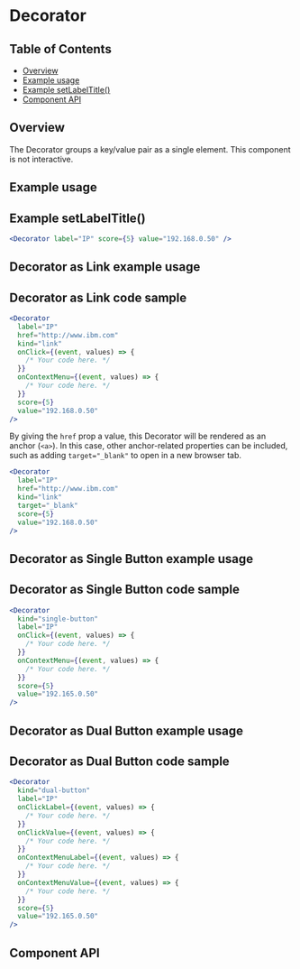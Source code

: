 
# Decorator

## Table of Contents

- [Overview](#overview)
- [Example usage](#example-usage)
- [Example setLabelTitle()](#example-setlabeltitle)
- [Component API](#component-api)

## Overview

The Decorator groups a key/value pair as a single element. This component is not
interactive.

## Example usage

<Canvas>
  <Story of={DecoratorStories.Default} />
</Canvas>

## Example **setLabelTitle()**

```jsx
<Decorator label="IP" score={5} value="192.168.0.50" />
```

## Decorator as Link example usage

<Canvas withSource="none">
  <Story of={DecoratorStories.asLink} />
</Canvas>

## Decorator as Link code sample

```jsx
<Decorator
  label="IP"
  href="http://www.ibm.com"
  kind="link"
  onClick={(event, values) => {
    /* Your code here. */
  }}
  onContextMenu={(event, values) => {
    /* Your code here. */
  }}
  score={5}
  value="192.168.0.50"
/>
```

By giving the `href` prop a value, this Decorator will be rendered as an anchor
(`<a>`). In this case, other anchor-related properties can be included, such as
adding `target="_blank"` to open in a new browser tab.

```jsx
<Decorator
  label="IP"
  href="http://www.ibm.com"
  kind="link"
  target="_blank"
  score={5}
  value="192.168.0.50"
/>
```

## Decorator as Single Button example usage

<Canvas withSource="none">
  <Story of={DecoratorStories.asSingleButton} />
</Canvas>

## Decorator as Single Button code sample

```jsx
<Decorator
  kind="single-button"
  label="IP"
  onClick={(event, values) => {
    /* Your code here. */
  }}
  onContextMenu={(event, values) => {
    /* Your code here. */
  }}
  score={5}
  value="192.165.0.50"
/>
```

## Decorator as Dual Button example usage

<Canvas withSource="none">
  <Story of={DecoratorStories.asDualButton} />
</Canvas>

## Decorator as Dual Button code sample

```jsx
<Decorator
  kind="dual-button"
  label="IP"
  onClickLabel={(event, values) => {
    /* Your code here. */
  }}
  onClickValue={(event, values) => {
    /* Your code here. */
  }}
  onContextMenuLabel={(event, values) => {
    /* Your code here. */
  }}
  onContextMenuValue={(event, values) => {
    /* Your code here. */
  }}
  score={5}
  value="192.165.0.50"
/>
```

## Component API

<ArgsTable />
